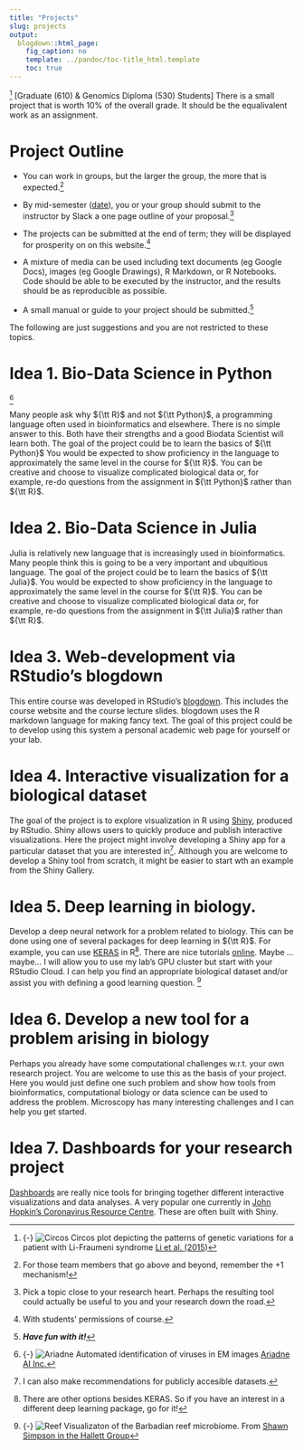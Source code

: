```yaml
---
title: "Projects"
slug: projects
output: 
  blogdown::html_page: 
    fig_caption: no
    template: ../pandoc/toc-title_html.template
    toc: true
---
```

[^circos]
<span class="newthought">[Graduate (610) & Genomics Diploma (530) Students]</span> 
There is a small project that is worth $10\%$ of the overall grade. It 
should be the equalivalent work as an assignment.


# Project Outline 

- You can work in groups, but the larger the group, the more that is expected.^[For those team members that go above and beyond, remember the $+1$ mechanism!]

- By mid-semester ([date](/syllabus/)), you or your group should submit to the instructor by Slack a one page outline of your proposal.^[Pick a topic close to your research heart. Perhaps the resulting tool could actually be useful to you and your research down the road.]

- The projects can be submitted at the end of term; they will be displayed for prosperity on on this website.^[With students' permissions of course.]

- A mixture of media can be used including text documents (eg Google Docs), images (eg Google Drawings), R Markdown, or R Notebooks. Code should be able to be executed by the instructor, and the results should be as reproducible as possible. 

- A small manual or guide to your project should be submitted.^[***Have fun with it!***]

The following are just suggestions and you are not restricted to these topics. 

# Idea 1. Bio-Data Science in Python

[^automicro]

Many people ask why ${\tt R}$ and not ${\tt Python}$, a programming language often used in bioinformatics and elsewhere. There is no simple answer to this. Both have their strengths and a good Biodata Scientist will learn both. The goal of the project could be to learn the basics of ${\tt Python}$ You would be expected to show proficiency in the language to approximately the same level in the course for ${\tt R}$. You can be creative and choose to visualize complicated biological data or, for example, re-do questions from the assignment in ${\tt Python}$ rather than ${\tt R}$. 

# Idea 2. Bio-Data Science in Julia

Julia is relatively new language that is increasingly used in bioinformatics. Many people think this is going to be a very important and ubquitious language. The goal of the project could be to learn the basics of ${\tt Julia}$. You would be expected to show proficiency in the language to approximately the same level in the course for ${\tt R}$. You can be creative and choose to visualize complicated biological data or, for example, re-do questions from the assignment in ${\tt Julia}$ rather than ${\tt R}$. 

# Idea 3. Web-development via RStudio's blogdown


This entire course was developed in RStudio's [blogdown](https://rstudio.com/resources/rstudioconf-2018/create-and-maintain-websites-with-r-markdown-and-blogdown/). This includes  the course website and the course lecture slides. blogdown uses the R markdown language for making fancy text. The goal of this project could be to develop using this system a personal academic web page for yourself or your lab. 

# Idea 4. Interactive visualization for a biological dataset

The goal of the project is to explore visualization in R using  [Shiny](https://shiny.rstudio.com/), produced by RStudio. Shiny allows users to quickly produce and publish interactive visualizations. Here the project might involve developing a Shiny app for a particular dataset that you are interested in^[I can also make recommendations for publicly accesible datasets.]. Although you are welcome to develop a Shiny tool from scratch, it might be easier to start wth an example  from the Shiny Gallery. 

# Idea 5. Deep learning in biology.

Develop a deep neural network for a problem related to biology. This can be done using one of several packages for deep learning in ${\tt R}$. For example, you can use [KERAS](https://keras.rstudio.com/) in R^[There are other options besides KERAS. So if you have an interest in a different deep learning package, go for it!]. There are nice tutorials [online](https://keras.rstudio.com/articles/getting_started.html).  Maybe ... maybe... I will allow you to use my lab's GPU cluster but start with  your RStudio Cloud. I can help you find an appropriate biological dataset and/or assist you with defining a good learning question.
[^reef]

# Idea 6. Develop a new tool for a problem arising in biology


Perhaps you already have some computational challenges w.r.t. your own research project. You are welcome to use this as the basis of your project. Here you would just define one such problem and show how tools from bioinformatics, computational biology or data science can be used to address the problem. Microscopy has many interesting challenges and I can help you get started.


# Idea 7.  Dashboards for your research project

[Dashboards](https://shiny.rstudio.com/articles/dashboards.html) are really nice tools for bringing together different interactive visualizations and data analyses. A very popular one currently in [John Hopkin's Coronavirus Resource Centre](https://coronavirus.jhu.edu/map.html).  These are often built with Shiny.


[^circos]: {-}
  ![Circos](/images/circos.png) Circos plot depicting the patterns of genetic variations for a patient with Li-Fraumeni syndrome  [Li et al. (2015)](https://www.spandidos-publications.com/10.3892/or.2015.4501)

[^reef]: {-}
  ![Reef](/images/reef.png) Visualizaton of the Barbadian reef microbiome. From [Shawn Simpson in the Hallett Group](https://www.mikehallett.science/research/)

[^automicro]: {-}
  ![Ariadne](/images/ariadne.ai.jpg) Automated identification of viruses in EM images  [Ariadne AI Inc.](https://twitter.com/AdrianAWanner/status/1243838697096740864)

